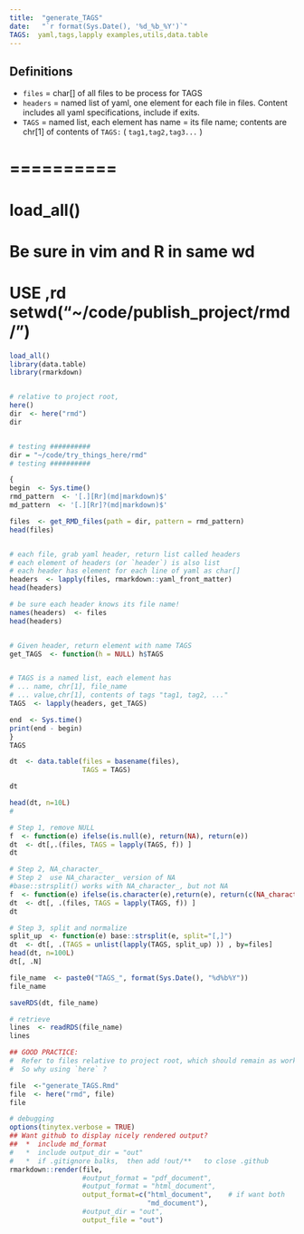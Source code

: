```yaml
---
title:  "generate_TAGS"
date:   "`r format(Sys.Date(), '%d_%b_%Y')`" 
TAGS:  yaml,tags,lapply examples,utils,data.table
---
```




## Definitions 
  
  * `files` = char[] of all files to be process for TAGS
  * `headers` = named list of yaml, one element for each file in files. Content
    includes all yaml specifications, include  if exits.
  * `TAGS` = named list, each element has name = its file name; contents are
    chr[1] of contents of `TAGS:`  ( `tag1,tag2,tag3...` )


#  ==========
#  load_all()
#   Be sure in vim and R in same wd
#    USE   ,rd  setwd("~/code/publish_project/rmd/")
```r
load_all()
library(data.table)
library(rmarkdown)


# relative to project root, 
here()
dir  <- here("rmd")
dir


# testing ##########
dir = "~/code/try_things_here/rmd"
# testing ##########

```

```r

{
begin  <- Sys.time()
rmd_pattern  <- '[.][Rr](md|markdown)$'
md_pattern  <- '[.][Rr]?(md|markdown)$'

files  <- get_RMD_files(path = dir, pattern = rmd_pattern)
head(files)


# each file, grab yaml header, return list called headers
# each element of headers (or `header`) is also list
# each header has element for each line of yaml as char[]
headers  <- lapply(files, rmarkdown::yaml_front_matter)
head(headers)

# be sure each header knows its file name!
names(headers)  <- files 
head(headers)


# Given header, return element with name TAGS
get_TAGS  <- function(h = NULL) h$TAGS


# TAGS is a named list, each element has
# ... name, chr[1], file_name
# ... value,chr[1], contents of tags "tag1, tag2, ..."
TAGS  <- lapply(headers, get_TAGS)

end  <- Sys.time()
print(end - begin)
}
TAGS
```

```r

dt  <- data.table(files = basename(files),
                  TAGS = TAGS)

dt

head(dt, n=10L)
# 
```



```r

# Step 1, remove NULL
f  <- function(e) ifelse(is.null(e), return(NA), return(e))
dt  <- dt[,.(files, TAGS = lapply(TAGS, f)) ]
dt

# Step 2, NA_character_
# Step 2  use NA_character_ version of NA
#base::strsplit() works with NA_character_, but not NA
f  <- function(e) ifelse(is.character(e),return(e), return(c(NA_character_)))
dt  <- dt[, .(files, TAGS = lapply(TAGS, f)) ]
dt

# Step 3, split and normalize
split_up  <- function(e) base::strsplit(e, split="[,]")
dt  <- dt[, .(TAGS = unlist(lapply(TAGS, split_up) )) , by=files]
head(dt, n=100L)
dt[, .N]

```


```r
file_name  <- paste0("TAGS_", format(Sys.Date(), "%d%b%Y"))
file_name

saveRDS(dt, file_name)

# retrieve
lines  <- readRDS(file_name)
lines

```


```r


## GOOD PRACTICE:
#  Refer to files relative to project root, which should remain as working dir.
#  So why using `here` ?

file  <-"generate_TAGS.Rmd"
file  <- here("rmd", file)
file

# debugging
options(tinytex.verbose = TRUE)
## Want github to display nicely rendered output?
##  *  include md_format
#   *  include output_dir = "out"
#   *  if .gitignore balks,  then add !out/**   to close .github
rmarkdown::render(file,
                  #output_format = "pdf_document",
                  #output_format = "html_document",
                  output_format=c("html_document",    # if want both
                                  "md_document"),
                  #output_dir = "out",
                  output_file = "out")

```




